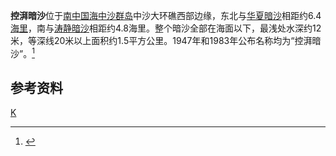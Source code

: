 {{Infobox Islands
| plural = yes
| name             =控湃暗沙
| image name       = 
| image caption    = 
| image size       = 
| locator map      = {{Location map|South China Sea|lat=15.8|long=113.9|central|300px}}
| map_custom       = yes
| native name      = 
| native name link = 
| other_names         = 
| location         = [[南中国海|南中国海]]
| coordinates      = {{Coord|15|48|N|113|54|E|display=inline,title}}
| archipelago      = [[中沙群岛|中沙群岛]]
| total islands    = 
| major islands    = 
| area             =
| length           =
| width            =
| coastline        =
| highest mount    = 
| elevation        = 
| country                          = 中华人民共和国
| country admin divisions title   =
| country admin divisions         =
| population       = 
| population as of = 
| density          = 
| ethnic groups    = 
| additional info  =
}} 
'''控湃暗沙'''位于[[南中国海|南中国海]][[中沙群岛|中沙群岛]]中沙大环礁西部边缘，东北与[[华夏暗沙|华夏暗沙]]相距约6.4[[海里|海里]]，南与[[涛静暗沙|涛静暗沙]]相距约4.8海里。整个暗沙全部在海面以下，最浅处水深约12米，等深线20米以上面积约1.5平方公里。1947年和1983年公布名称均为“控湃暗沙”。<ref>{{cite book zh |author=广东省地名委员会 |title=《南海诸岛地名资料汇编》 |format=M |edition=1 |location=广州 |publisher=广东省地图出版社 |date=1988 |pages=188|id= ISBN 80522-023-9}}</ref>

==参考资料==
{{reflist}}

{{South China Sea Islands}}

[[Category:中沙群岛|K]]
